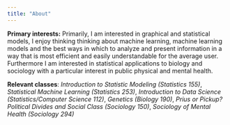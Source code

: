 ```yaml
---
title: "About"
---
```


**Primary interests:** Primarily, I am interested in graphical and statistical models, I enjoy thinking thinking about machine learning, machine learning models and the best ways in which to analyze and present information in a way that is most efficient and easily understandable for the average user. Furthermore I am interested in statistical applications to biology and sociology with a particular interest in public physical and mental health.

**Relevant classes**: *Introduction to Statistic Modeling (Statistics 155)*, *Statistical Machine Learning (Statistics 253)*, *Introduction to Data Science (Statistics/Computer Science 112)*, *Genetics (Biology 190)*, *Prius or Pickup? Political Divides and Social Class (Sociology 150)*, *Sociology of Mental Health (Sociology 294)*

